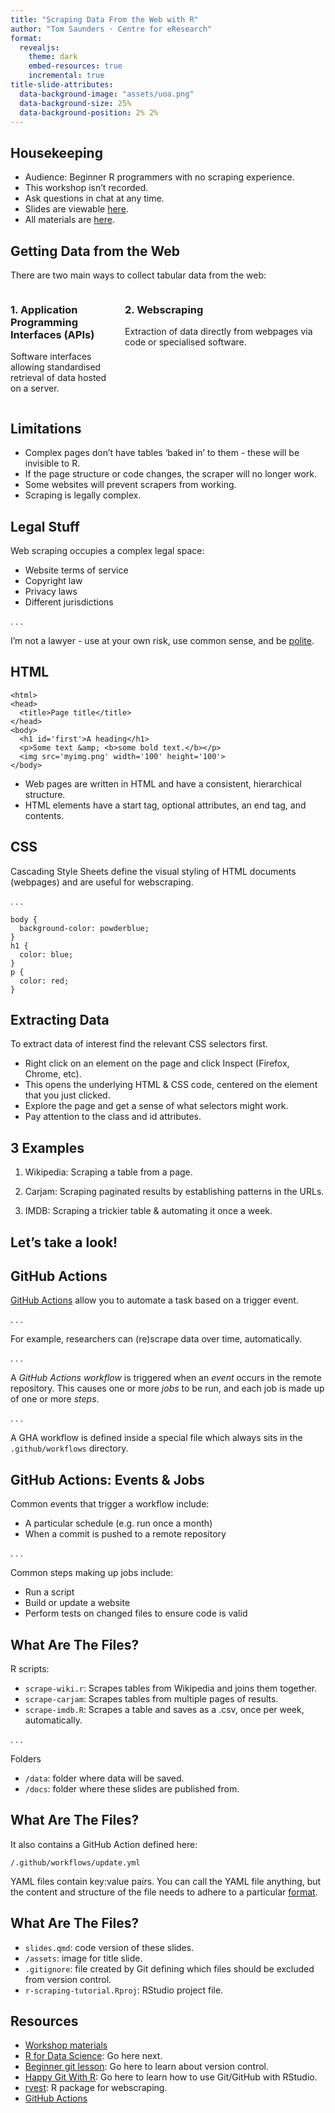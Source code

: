 ```yaml
---
title: "Scraping Data From the Web with R"
author: "Tom Saunders · Centre for eResearch"
format:
  revealjs:
    theme: dark
    embed-resources: true
    incremental: true
title-slide-attributes: 
  data-background-image: "assets/uoa.png"
  data-background-size: 25%
  data-background-position: 2% 2%
---
```


## Housekeeping {header=false}

- Audience: Beginner R programmers with no scraping experience.
- This workshop isn't recorded.
- Ask questions in chat at any time.
- Slides are viewable [here](https://tesaunders.github.io/scraping-tutorial/).
- All materials are [here](https://github.com/tesaunders/scraping-tutorial).

## Getting Data from the Web

There are two main ways to collect tabular data from the web:

:::: {.columns}

::: {.column width="50%"}
### 1. Application Programming Interfaces (APIs)

Software interfaces allowing standardised retrieval of data hosted on a server.
:::

::: {.column width="50%}
### 2. Webscraping

Extraction of data directly from webpages via code or specialised software.
:::

::::

## Limitations

- Complex pages don't have tables 'baked in' to them - these will be invisible to R.
- If the page structure or code changes, the scraper will no longer work.
- Some websites will prevent scrapers from working.
- Scraping is legally complex.

## Legal Stuff

Web scraping occupies a complex legal space:

- Website terms of service
- Copyright law
- Privacy laws
- Different jurisdictions

. . .

I'm not a lawyer - use at your own risk, use common sense, and be [polite](https://dmi3kno.github.io/polite/).

## HTML

```
<html>
<head>
  <title>Page title</title>
</head>
<body>
  <h1 id='first'>A heading</h1>
  <p>Some text &amp; <b>some bold text.</b></p>
  <img src='myimg.png' width='100' height='100'>
</body>
```
- Web pages are written in HTML and have a consistent, hierarchical structure.
- HTML elements have a start tag, optional attributes, an end tag, and contents.

## CSS

Cascading Style Sheets define the visual styling of HTML documents (webpages) and are useful for webscraping.

. . .

```
body {
  background-color: powderblue;
}
h1 {
  color: blue;
}
p {
  color: red;
}
```

## Extracting Data

To extract data of interest find the relevant CSS selectors first.

- Right click on an element on the page and click Inspect (Firefox, Chrome, etc). 
- This opens the underlying HTML & CSS code, centered on the element that you just clicked. 
- Explore the page and get a sense of what selectors might work. 
- Pay attention to the class and id attributes.

## 3 Examples

1. Wikipedia: Scraping a table from a page.

1. Carjam: Scraping paginated results by establishing patterns in the URLs.

1. IMDB: Scraping a trickier table & automating it once a week.

## Let's take a look!

## GitHub Actions

[GitHub Actions](https://docs.github.com/en/actions/about-github-actions/understanding-github-actions) allow you to automate a task based on a trigger event.

. . .

For example, researchers can (re)scrape data over time, automatically.

. . .

A *GitHub Actions workflow* is triggered when an *event* occurs in the remote repository. This causes one or more *jobs* to be run, and each job is made up of one or more *steps*.

. . .

A GHA workflow is defined inside a special file which always sits in the `.github/workflows` directory. 

## GitHub Actions: Events & Jobs

Common events that trigger a workflow include:

- A particular schedule (e.g. run once a month)
- When a commit is pushed to a remote repository

. . .

Common steps making up jobs include:

- Run a script
- Build or update a website
- Perform tests on changed files to ensure code is valid

## What Are The Files?

R scripts: 

- `scrape-wiki.r`: Scrapes tables from Wikipedia and joins them together.
- `scrape-carjam`: Scrapes tables from multiple pages of results.
- `scrape-imdb.R`: Scrapes a table and saves as a .csv, once per week, automatically.

. . .

Folders 

- `/data`: folder where data will be saved.
- `/docs`: folder where these slides are published from.

## What Are The Files?

It also contains a GitHub Action defined here:

`/.github/workflows/update.yml`

YAML files contain key:value pairs. You can call the YAML file anything, but the content and structure of the file needs to adhere to a particular [format](https://docs.github.com/en/actions/writing-workflows/workflow-syntax-for-github-actions). 

## What Are The Files?

- `slides.qmd`: code version of these slides.
- `/assets`: image for title slide.
- `.gitignore`: file created by Git defining which files should be excluded from version control.
- `r-scraping-tutorial.Rproj`: RStudio project file.

## Resources

- [Workshop materials](https://github.com/tesaunders/r-scraping-tutorial)
- [R for Data Science](https://r4ds.hadley.nz/webscraping.html): Go here next.
- [Beginner git lesson](https://uoa-eresearch.github.io/git-novice/): Go here to learn about version control.
- [Happy Git With R](https://happygitwithr.com/): Go here to learn how to use Git/GitHub with RStudio.
- [rvest](https://rvest.tidyverse.org/): R package for webscraping.
- [GitHub Actions](https://docs.github.com/en/actions/about-github-actions/understanding-github-actions)